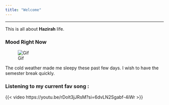 ```yaml
---
title: "Welcome"
---
```


<hr>

This is all about **Hazirah** life.

### Mood Right Now

![Gif](https://media3.giphy.com/media/v1.Y2lkPTc5MGI3NjExNHJ4ejZvZjhjaTFqbHpvM2UxOGVud20ydDV4eWtpcHhuNDhtZnlkcCZlcD12MV9pbnRlcm5hbF9naWZfYnlfaWQmY3Q9Zw/h7DyKGq716JMI/giphy.gif)

The cold weather made me sleepy these past few days. I wish to have the semester break quickly.

### Listening to my current fav song :
{{< video https://youtu.be/rDolt3jJRsM?si=6dvLN2Sgabf-4iWr >}}


